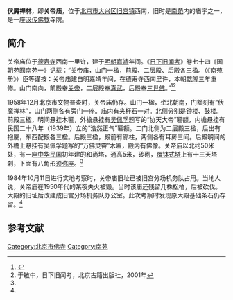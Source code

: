 '''伏魔禅林'''，即'''关帝庙'''，位于[[北京市|北京市]][[大兴区|大兴区]][[旧宫地区|旧宫镇]]西南，旧时是[[南苑|南苑]]内的庙宇之一，是一座[[汉传佛教|汉传佛教]]寺院。

==简介==
关帝庙位于[[德寿寺|德寿寺]]西南一里许，建于[[明朝|明朝]][[嘉靖|嘉靖]]年间。《[[日下旧闻考|日下旧闻考]]》卷七十四《国朝苑囿南苑一》记载：“关帝庙，山门一楹，前殿、二层殿、后殿各三楹。（《南苑册》）臣等谨按：关帝庙建自明嘉靖年间，在德寿寺西南里许，本朝[[乾隆|乾隆]]三年重修。山门南向，前殿奉[[关帝|关帝]]，二层殿奉[[真武|真武]]，后殿奉[[三世佛|三世佛]]。”<ref name=lbx>{{Cite web |url=http://zhengxie.bjdx.gov.cn/web/zx/wsjw/95252.htm |title=李丙鑫，北京皇家苑囿南海子（下），北京市政协文史资料委员会编，北京文史资料精选·大兴卷，北京出版社，2006年 |accessdate=2014-12-31 |archive-date=2012-12-30 |archive-url=https://web.archive.org/web/20121230092902/http://zhengxie.bjdx.gov.cn/web/zx/wsjw/95252.htm |dead-url=no }}</ref><ref>于敏中，日下旧闻考，北京古籍出版社，2001年</ref>

1958年12月北京市文物普查时，关帝庙仍存。山门一楹，坐北朝南，门额刻有“伏魔禅林”，山门两侧各有旁门一座。庙内有夹杆石一对。北侧分别是钟楼、鼓楼。前殿三楹，明间悬挂木匾，外檐悬挂有[[吴佩孚|吴佩孚]]题写的“协天大帝”匾额，内檐悬挂有民国二十八年（1939年）立的“浩然正气”匾额。二门北侧为二层殿三楹，后出有抱厦，东西配殿各三楹。后殿三楹，殿前有廊柱，两侧各有耳房三间。后殿明间的外檐上悬挂有吴佩孚题写的“万佛灵霄”木匾，殿内有佛像。关帝庙以北约50米处，有一座[[中华民国|中华民国]]初年建的和尚塔，通高5米，砖砌，[[覆钵式塔|覆钵式塔]]上有十三天塔刹，下面有八角形[[须弥座|须弥座]]。<ref name=lbx/>

1984年10月11日进行实地考察时，关帝庙旧址已被旧宫分场机务队占用。当地人说，关帝庙在1950年代的某夜失火被毁。当时该庙还残留几株松柏，后被砍伐。大殿的旧址后改建成旧宫分场机务队办公室。此次考察时发现原大殿基础条石仍存留。<ref name=lbx/>

==参考文献==
{{reflist}}

[[Category:北京市佛寺|Category:北京市佛寺]]
[[Category:南苑|Category:南苑]]